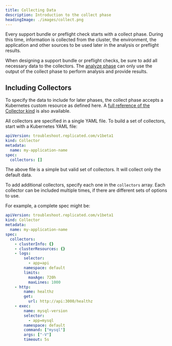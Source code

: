 ```yaml
---
title: Collecting Data
description: Introduction to the collect phase
headingImage: ./images/collect.png
---
```


Every support bundle or preflight check starts with a collect phase.
During this time, information is collected from the cluster, the environment, the application and other sources to be used later in the analysis or preflight results.

When designing a support bundle or preflight checks, be sure to add all necessary data to the collectors.
The [analyze phase](https://troubleshoot.sh/analyze) can only use the output of the collect phase to perform analysis and provide results.

## Including Collectors

To specify the data to include for later phases, the collect phase accepts a Kubernetes custom resource as defined here.
A [full reference of the Collector kind](./reference/collectors) is also available.

All collectors are specified in a single YAML file.
To build a set of collectors, start with a Kubernetes YAML file:

```yaml
apiVersion: troubleshoot.replicated.com/v1beta1
kind: Collector
metadata:
  name: my-application-name
spec:
  collectors: []
```

The above file is a simple but valid set of collectors.
It will collect only the default data.

To add additional collectors, specify each one in the `collectors` array.
Each collector can be included multiple times, if there are different sets of options to use.

For example, a complete spec might be:

```yaml
apiVersion: troubleshoot.replicated.com/v1beta1
kind: Collector
metadata:
  name: my-application-name
spec:
  collectors:
    - clusterInfo: {}
    - clusterResources: {}
    - logs:
        selector:
          - app=api
        namespace: default
        limits:
          maxAge: 720h
          maxLines: 1000
    - http:
        name: healthz
        get:
          url: http://api:3000/healthz
    - exec:
        name: mysql-version
        selector:
          - app=mysql
        namespace: default
        command: ["mysql"]
        args: ["-V"]
        timeout: 5s
```
